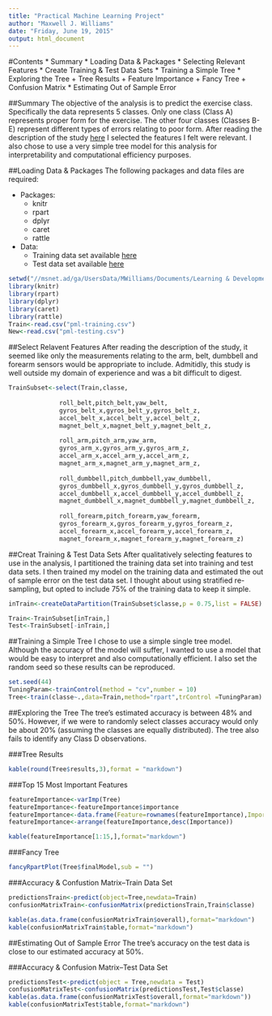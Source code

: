 ```yaml
---
title: "Practical Machine Learning Project"
author: "Maxwell J. Williams"
date: "Friday, June 19, 2015"
output: html_document
---
```

#Contents
* Summary
* Loading Data & Packages
* Selecting Relevant Features
* Create Training & Test Data Sets
* Training a Simple Tree
* Exploring the Tree
    + Tree Results
    + Feature Importance
    + Fancy Tree
    + Confusion Matrix
* Estimating Out of Sample Error

##Summary
The objective of the analysis is to predict the exercise class. Specifically the data represents 5 classes. Only one class (Class A) represents proper form for the exercise. The other four classes (Classes B-E) represent different types of errors relating to poor form. After reading the description of the study [here](http://groupware.les.inf.puc-rio.br/har) I selected the features I felt were relevant. I also chose to use a very simple tree model for this analysis for interpretability and computational efficiency purposes.

##Loading Data & Packages
The following packages and data files are required:

* Packages:
    + knitr
    + rpart
    + dplyr
    + caret
    + rattle

* Data:
    + Training data set available [here](https://d396qusza40orc.cloudfront.net/predmachlearn/pml-training.csv)
    + Test data set available [here](https://d396qusza40orc.cloudfront.net/predmachlearn/pml-testing.csv)

```r
setwd("//msnet.ad/ga/UsersData/MWilliams/Documents/Learning & Development/Practical Machine Learning/Project")
library(knitr)
library(rpart)
library(dplyr)
library(caret)
library(rattle)
Train<-read.csv("pml-training.csv")
New<-read.csv("pml-testing.csv")
```

##Select Relavent Features
After reading the description of the study, it seemed like only the measurements relating to the arm, belt, dumbbell and forearm sensors would be appropriate to include. Admitidly, this study is well outside my domain of experience and was a bit difficult to digest.

```r
TrainSubset<-select(Train,classe,
              
              roll_belt,pitch_belt,yaw_belt,
              gyros_belt_x,gyros_belt_y,gyros_belt_z,
              accel_belt_x,accel_belt_y,accel_belt_z,
              magnet_belt_x,magnet_belt_y,magnet_belt_z,
              
              roll_arm,pitch_arm,yaw_arm,
              gyros_arm_x,gyros_arm_y,gyros_arm_z,
              accel_arm_x,accel_arm_y,accel_arm_z,
              magnet_arm_x,magnet_arm_y,magnet_arm_z,
              
              roll_dumbbell,pitch_dumbbell,yaw_dumbbell,
              gyros_dumbbell_x,gyros_dumbbell_y,gyros_dumbbell_z,
              accel_dumbbell_x,accel_dumbbell_y,accel_dumbbell_z,
              magnet_dumbbell_x,magnet_dumbbell_y,magnet_dumbbell_z,
              
              roll_forearm,pitch_forearm,yaw_forearm,
              gyros_forearm_x,gyros_forearm_y,gyros_forearm_z,
              accel_forearm_x,accel_forearm_y,accel_forearm_z,
              magnet_forearm_x,magnet_forearm_y,magnet_forearm_z)
```

##Creat Training & Test Data Sets
After qualitatively selecting features to use in the analysis, I partitioned the training data set into training and test data sets. I then trained my model on the training data and estimated the out of sample error on the test data set. I thought about using stratified re-sampling, but opted to include 75% of the training data to keep it simple.

```r

inTrain<-createDataPartition(TrainSubset$classe,p = 0.75,list = FALSE)

Train<-TrainSubset[inTrain,]
Test<-TrainSubset[-inTrain,]
```

##Training a Simple Tree
I chose to use a simple single tree model. Although the accuracy of the model will suffer, I wanted to use a model that would be easy to interpret and also computationally efficient. I also set the random seed so these results can be reproduced.

```r
set.seed(44)
TuningParam<-trainControl(method = "cv",number = 10)
Tree<-train(classe~.,data=Train,method="rpart",trControl =TuningParam)
```

##Exploring the Tree
The tree's estimated accuracy is between 48% and 50%. However, if we were to randomly select classes accuracy would only be about 20% (assuming the classes are equally distributed). The tree also fails to identify any Class D observations.  

###Tree Results
```r
kable(round(Tree$results,3),format = "markdown")
```

###Top 15 Most Important Features
```r
featureImportance<-varImp(Tree)
featureImportance<-featureImportance$importance
featureImportance<-data.frame(Feature=rownames(featureImportance),Importance=featureImportance$Overall)
featureImportance<-arrange(featureImportance,desc(Importance))

kable(featureImportance[1:15,],format="markdown")
```

###Fancy Tree
```r
fancyRpartPlot(Tree$finalModel,sub = "")
```

###Accuracy & Confustion Matrix--Train Data Set
```r
predictionsTrain<-predict(object=Tree,newdata=Train)
confusionMatrixTrain<-confusionMatrix(predictionsTrain,Train$classe)

kable(as.data.frame(confusionMatrixTrain$overall),format="markdown")
kable(confusionMatrixTrain$table,format="markdown")
```

##Estimating Out of Sample Error
The tree's accuracy on the test data is close to our estimated accuracy at 50%.

###Accuracy & Confusion Matrix--Test Data Set
```r
predictionsTest<-predict(object = Tree,newdata = Test)
confusionMatrixTest<-confusionMatrix(predictionsTest,Test$classe)
kable(as.data.frame(confusionMatrixTest$overall,format="markdown"))
kable(confusionMatrixTest$table,format="markdown")
```